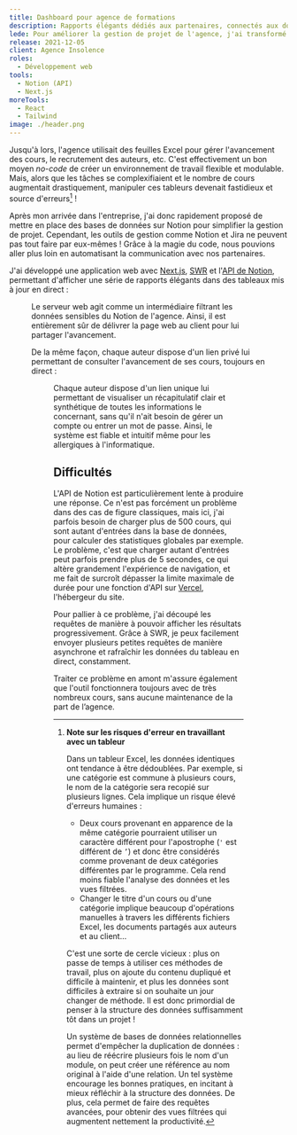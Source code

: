 ```yaml
---
title: Dashboard pour agence de formations
description: Rapports élégants dédiés aux partenaires, connectés aux données de l'agence via l'API de Notion.
lede: Pour améliorer la gestion de projet de l'agence, j'ai transformé un Excel de 500 lignes en une base de données sur Notion qui alimente une appli web de dashboard via l'API.
release: 2021-12-05
client: Agence Insolence
roles:
  - Développement web
tools:
  - Notion (API)
  - Next.js
moreTools:
  - React
  - Tailwind
image: ./header.png
---
```


Jusqu'à lors, l'agence utilisait des feuilles Excel pour gérer l'avancement des cours, le recrutement des auteurs, etc. C'est effectivement un bon moyen _no-code_ de créer un environnement de travail flexible et modulable. Mais, alors que les tâches se complexifiaient et le nombre de cours augmentait drastiquement, manipuler ces tableurs devenait fastidieux et source d'erreurs[^erreurs] !

[^erreurs]: **Note sur les risques d'erreur en travaillant avec un tableur**

    Dans un tableur Excel, les données identiques ont tendance à être dédoublées. Par exemple, si une catégorie est commune à plusieurs cours, le nom de la catégorie sera recopié sur plusieurs lignes. Cela implique un risque élevé d'erreurs humaines :

    - Deux cours provenant en apparence de la même catégorie pourraient utiliser un caractère différent pour l'apostrophe (`'` est différent de `’`) et donc être considérés comme provenant de deux catégories différentes par le programme. Cela rend moins fiable l'analyse des données et les vues filtrées.
    - Changer le titre d'un cours ou d'une catégorie implique beaucoup d'opérations manuelles à travers les différents fichiers Excel, les documents partagés aux auteurs et au client...

    C'est une sorte de cercle vicieux : plus on passe de temps à utiliser ces méthodes de travail, plus on ajoute du contenu dupliqué et difficile à maintenir, et plus les données sont difficiles à extraire si on souhaite un jour changer de méthode. Il est donc primordial de penser à la structure des données suffisamment tôt dans un projet !

    Un système de bases de données relationnelles permet d'empêcher la duplication de données : au lieu de réécrire plusieurs fois le nom d'un module, on peut créer une référence au nom original à l'aide d'une relation. Un tel système encourage les bonnes pratiques, en incitant à mieux réfléchir à la structure des données. De plus, cela permet de faire des requêtes avancées, pour obtenir des vues filtrées qui augmentent nettement la productivité.

Après mon arrivée dans l'entreprise, j'ai donc rapidement proposé de mettre en place des bases de données sur Notion pour simplifier la gestion de projet. Cependant, les outils de gestion comme Notion et Jira ne peuvent pas tout faire par eux-mêmes ! Grâce à la magie du code, nous pouvions aller plus loin en automatisant la communication avec nos partenaires.

J'ai développé une application web avec [Next.js](https://nextjs.org/), [SWR](https://swr.vercel.app/) et l'[API de Notion](https://developers.notion.com/), permettant d'afficher une série de rapports élégants dans des tableaux mis à jour en direct :


<Figure
	src={home}
	alt="Tableau de bord de l'agence"
	shadow
	caption="Tableau de bord de l'agence (extrait)"
/>

Le serveur web agit comme un intermédiaire filtrant les données sensibles du Notion de l'agence. Ainsi, il est entièrement sûr de délivrer la page web au client pour lui partager l'avancement.

De la même façon, chaque auteur dispose d'un lien privé lui permettant de consulter l'avancement de ses cours, toujours en direct :


<Figure
	src={dashboard}
	alt="Tableau de bord d'un auteur listant ses cours à réaliser et leur statut"
	shadow
/>

Chaque auteur dispose d'un lien unique lui permettant de visualiser un récapitulatif clair et synthétique de toutes les informations le concernant, sans qu'il n'ait besoin de gérer un compte ou entrer un mot de passe. Ainsi, le système est fiable et intuitif même pour les allergiques à l'informatique.

## Difficultés

L'API de Notion est particulièrement lente à produire une réponse. Ce n'est pas forcément un problème dans des cas de figure classiques, mais ici, j'ai parfois besoin de charger plus de 500 cours, qui sont autant d'entrées dans la base de données, pour calculer des statistiques globales par exemple. Le problème, c'est que charger autant d'entrées peut parfois prendre plus de 5 secondes, ce qui altère grandement l'expérience de navigation, et me fait de surcroît dépasser la limite maximale de durée pour une fonction d'API sur [Vercel](https://vercel.com), l'hébergeur du site.

Pour pallier à ce problème, j'ai découpé les requêtes de manière à pouvoir afficher les résultats progressivement. Grâce à SWR, je peux facilement envoyer plusieurs petites requêtes de manière asynchrone et rafraîchir les données du tableau en direct, constamment.

Traiter ce problème en amont m'assure également que l'outil fonctionnera toujours avec de très nombreux cours, sans aucune maintenance de la part de l’agence.

